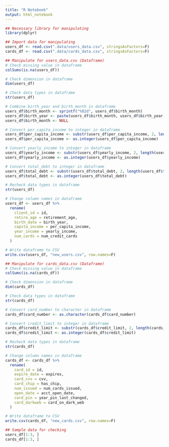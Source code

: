 ---
title: "R Notebook"
output: html_notebook
---

```{r}
## Necessary library for manipulating
library(dplyr)
```

```{r}
## Import data for manipulating
users_df <- read.csv(".data/users_data.csv", stringsAsFactors=F)
cards_df <- read.csv(".data/cards_data.csv", stringsAsFactors=F)
```

```{r}
## Manipulate for users_data.csv (Dataframe)
# Check missing value in dataframe
colSums(is.na(users_df))

# Check dimension in dataframe
dim(users_df)

# Check data types in dataframe
str(users_df)

# Combine birth_year and birth_month in dataframe
users_df$birth_month <- sprintf("%02d", users_df$birth_month)
users_df$birth_year <- paste(users_df$birth_month, users_df$birth_year, sep="/")
users_df$birth_month <- NULL

# Convert per_capita_income to integer in dataframe
users_df$per_capita_income <- substr(users_df$per_capita_income, 2, length(users_df$per_capita_income))
users_df$per_capita_income <- as.integer(users_df$per_capita_income)

# Convert yearly_income to integer in dataframe
users_df$yearly_income <- substr(users_df$yearly_income, 2, length(users_df$yearly_income))
users_df$yearly_income <- as.integer(users_df$yearly_income)

# Convert total_debt to integer in dataframe
users_df$total_debt <- substr(users_df$total_debt, 2, length(users_df$total_debt))
users_df$total_debt <- as.integer(users_df$total_debt)

# Recheck data types in dataframe
str(users_df)

# Change column names in dataframe
users_df <- users_df %>%
  rename(
    client_id = id,
    retire_age = retirement_age,
    birth_date = birth_year,
    capita_income = per_capita_income,
    year_income = yearly_income,
    num_cards = num_credit_cards
  )

# Write dataframe to CSV
write.csv(users_df, "new_users.csv", row.names=F)
```

```{r}
## Manipulate for cards_data.csv (Dataframe)
# Check missing value in dataframe
colSums(is.na(cards_df))

# Check dimension in dataframe
dim(cards_df)

# Check data types in dataframe
str(cards_df)

# Convert card_number to character in dataframe
cards_df$card_number <- as.character(cards_df$card_number)

# Convert credit_limit to integer in dataframe
cards_df$credit_limit <- substr(cards_df$credit_limit, 2, length(cards_df$credit_limit))
cards_df$credit_limit <- as.integer(cards_df$credit_limit)

# Recheck data types in dataframe
str(cards_df)

# Change column names in dataframe
cards_df <- cards_df %>%
  rename(
    card_id = id,
    expire_date = expires,
    card_cvv = cvv,
    card_chip = has_chip,
    num_issued = num_cards_issued,
    open_date = acct_open_date,
    card_pin = year_pin_last_changed,
    card_darkweb = card_on_dark_web
  )

# Write dataframe to CSV
write.csv(cards_df, "new_cards.csv", row.names=F)
```

```{r}
## Sample data for checking
users_df[1:3, ]
cards_df[1:3, ]
```

